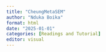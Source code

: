 ```yaml
---
title: "CheungMetaSEM"
author: "Nduka Boika"
format: html
date: "2025-01-01"
categories: [Readings and Tutorial]
editor: visual
---
```



